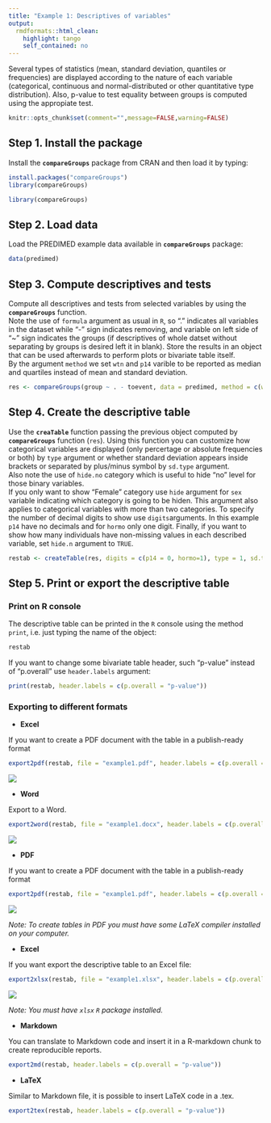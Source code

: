 ```yaml
---
title: "Example 1: Descriptives of variables"
output:
  rmdformats::html_clean:
    highlight: tango
    self_contained: no
---
```


Several types of statistics (mean, standard deviation, quantiles or frequencies) are displayed according to the nature of each variable (categorical, continuous and normal-distributed or other quantitative type distribution). Also, p-value to test equality between groups is computed using the appropiate test.


```r
knitr::opts_chunk$set(comment="",message=FALSE,warning=FALSE)
```

## Step 1. Install the package

Install the **`compareGroups`** package from CRAN and then load it by typing:

```r
install.packages("compareGroups")
library(compareGroups)
```

```r
library(compareGroups)
```

## Step 2. Load data

Load the PREDIMED example data available in **`compareGroups`** package:

```r
data(predimed)
```

## Step 3. Compute descriptives and tests  

Compute all descriptives and tests from selected variables by using the **`compareGroups`** function. <br>
Note the use of `formula` argument as usual in `R`, so "." indicates all variables in the dataset while "-" sign indicates removing, and variable on left side of "~" sign indicates the groups (if descriptives of whole datset without separating by groups is desired left it in blank). 
Store the results in an object that can be used afterwards to perform plots or bivariate table itself.<br>
By the argument `method` we set `wtn` and `p14` varible to be reported as median and quartiles instead of mean and standard deviation.

```r
res <- compareGroups(group ~ . - toevent, data = predimed, method = c(wtn = 2, p14 = 2))
```

## Step 4. Create the descriptive table 

Use the **`creaTable`** function passing the previous object computed by **`compareGroups`** function (`res`). Using this function you can customize how categorical variables are displayed (only percertage or absolute frequencies or both) by `type` argument or whether standard deviation appears inside brackets or separated by plus/minus symbol by `sd.type` argument. <br>
Also note the use of `hide.no` category which is useful to hide "no" level for those binary variables. <br>
If you only want to show "Female" category use `hide` argument for `sex` variable indicating which category is going to be hiden. This argument also applies to categorical variables with more than two categories. To specify the number of decimal digits to show use `digits`arguments. In this example `p14` have no decimals and for `hormo` only one digit. Finally, if you want to show how many individuals have non-missing values in each described variable, set `hide.n` argument to `TRUE`.

```r
restab <- createTable(res, digits = c(p14 = 0, hormo=1), type = 1, sd.type = 2, hide = c(sex = "Male"), hide.no = "no", show.n = TRUE)
```

## Step 5. Print or export the descriptive table 

### Print on R console

The descriptive table can be printed in the `R` console using the method `print`, i.e. just typing the name of the object:

```r
restab
```

If you want to change some bivariate table header, such "p-value" instead of "p.overall" use `header.labels` argument:

```r
print(restab, header.labels = c(p.overall = "p-value"))
```

### Exporting to different formats


- **Excel**

If you want to create a PDF document with the table in a publish-ready format

```r
export2pdf(restab, file = "example1.pdf", header.labels = c(p.overall = "p-value"))
```

![](example1pdf.png)

- **Word**

Export to a Word.

```r
export2word(restab, file = "example1.docx", header.labels = c(p.overall = "p-value"))
```
![](example1docx.png)

- **PDF**

If you want to create a PDF document with the table in a publish-ready format

```r
export2pdf(restab, file = "example1.pdf", header.labels = c(p.overall = "p-value"))
```

![](example1pdf.png)


_Note: To create tables in PDF you must have some LaTeX compiler installed on your computer._


- **Excel**

If you want export the descriptive table to an Excel file:

```r
export2xlsx(restab, file = "example1.xlsx", header.labels = c(p.overall = "p-value"))
```

![](example1xlsx.png)


_Note: You must have `xlsx` `R` package installed._


- **Markdown**

You can translate to Markdown code and insert it in a R-markdown chunk to create reproducible reports.

```r
export2md(restab, header.labels = c(p.overall = "p-value"))
```

- **LaTeX**

Similar to Markdown file, it is possible to insert LaTeX code in a .tex.

```r
export2tex(restab, header.labels = c(p.overall = "p-value"))
```

